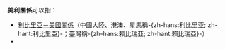 {{NoteTA|G1=地名}}

'''美利關係'''可以指：

* [[利比里亞－美國關係|利比里亞－美國關係]]（中國大陸、港澳、星馬稱-{zh-hans:利比里亚; zh-hant:利比里亞}-；臺灣稱-{zh-hans:赖比瑞亚; zh-hant:賴比瑞亞}-）
* {{link-en|利比亞－美國關係|Libya–United States relations}}

{{disambig|cat=四字消歧義}}